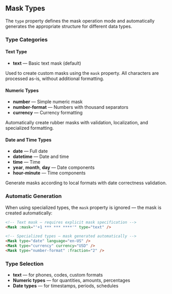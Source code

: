 ## Mask Types

The `type` property defines the mask operation mode and automatically generates the appropriate structure for different data types.

### Type Categories

#### Text Type
- **text** — Basic text mask (default)

Used to create custom masks using the `mask` property. All characters are processed as-is, without additional formatting.

#### Numeric Types
- **number** — Simple numeric mask
- **number-format** — Numbers with thousand separators
- **currency** — Currency formatting

Automatically create rubber masks with validation, localization, and specialized formatting.

#### Date and Time Types
- **date** — Full date
- **datetime** — Date and time
- **time** — Time
- **year**, **month**, **day** — Date components
- **hour-minute** — Time components

Generate masks according to local formats with date correctness validation.

### Automatic Generation

When using specialized types, the `mask` property is ignored — the mask is created automatically:

```html
<!-- Text mask — requires explicit mask specification -->
<Mask :mask="'+1 *** *** ****'" type="text" />

<!-- Specialized types — mask generated automatically -->
<Mask type="date" language="en-US" />
<Mask type="currency" currency="USD" />
<Mask type="number-format" :fraction="2" />
```

### Type Selection

- **text** — for phones, codes, custom formats
- **Numeric types** — for quantities, amounts, percentages
- **Date types** — for timestamps, periods, schedules
